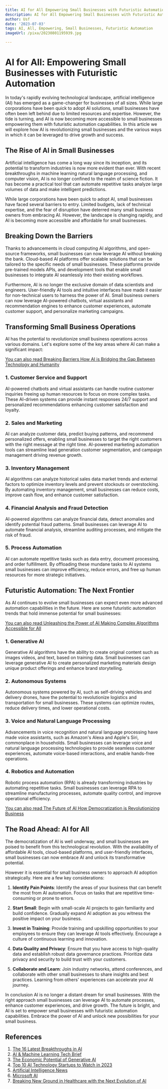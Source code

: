 ```yaml
---
title: AI for All Empowering Small Businesses with Futuristic Automation
description: AI for All Empowering Small Businesses with Futuristic Automation
author: Usf
date: '2023-07-03'
tags: AI, All, Empowering, Small Businesses, Futuristic Automation
imageUrl: /pixa/20230801195939.jpg

---
```

# AI for All: Empowering Small Businesses with Futuristic Automation

In today's rapidly evolving technological landscape, artificial intelligence (AI) has emerged as a game-changer for businesses of all sizes. While large corporations have been quick to adopt AI solutions, small businesses  have often been left behind due to  limited resources  and expertise. However, the tide is turning, and AI is now becoming more accessible to small businesses empowering them with  futuristic automation capabilities. In this article we will explore how AI is revolutionizing  small businesses and the various ways in which it can be leveraged  to drive growth and success.

##  The  Rise of AI in  Small Businesses

Artificial intelligence has come a  long way since its inception, and its potential to transform industries is now more evident than ever. With recent breakthroughs in machine learning natural language processing, and computer vision, AI is no longer confined to the realm of  science  fiction. It has become a  practical tool that can automate repetitive tasks analyze large volumes  of data and make intelligent predictions.

While large corporations have been quick to adopt AI, small businesses have faced several  barriers to entry. Limited budgets, lack of technical expertise, and the fear of disruption have deterred many  small business owners from  embracing AI. However, the landscape is changing rapidly, and AI  is becoming more accessible  and  affordable  for small businesses.

## Breaking Down the Barriers

Thanks to advancements in cloud computing AI algorithms, and open-source frameworks, small businesses can now leverage AI without  breaking the bank. Cloud-based AI platforms offer scalable solutions  that can be tailored to the specific needs of small businesses. These platforms provide  pre-trained models APIs, and development tools that enable small businesses to  integrate  AI seamlessly  into their existing workflows.

Furthermore, AI is no  longer the exclusive domain  of data scientists and engineers. User-friendly AI tools and intuitive interfaces have made it easier for  non-technical users to harness the  power of AI. Small business owners can now leverage AI-powered chatbots, virtual assistants and recommendation engines to  enhance customer experiences, automate customer support, and personalize marketing  campaigns.

##  Transforming Small Business Operations

AI has the potential to revolutionize small business operations across various domains. Let's explore some of the key areas where  AI can make a significant impact:

[You can also  read Breaking  Barriers How AI  is Bridging the Gap Between Technology and Humanity](Breaking%20Barriers%20How%20AI%20is%20Bridging%20the%20Gap%20Between%20Technology%20and%20Humanity)


### 1. Customer Service and Support

AI-powered chatbots and virtual assistants can handle routine  customer inquiries freeing up human resources to focus on more complex tasks. These AI-driven systems can  provide instant responses 24/7  support and  personalized recommendations  enhancing customer satisfaction and loyalty.

### 2. Sales and Marketing

AI can  analyze customer  data, predict buying  patterns, and recommend personalized offers, enabling small businesses to target the  right customers with the right message at  the  right time. AI-powered marketing automation tools can streamline lead generation customer segmentation, and campaign management driving  revenue growth.

### 3. Inventory Management

AI algorithms  can analyze historical sales data market trends and external factors to optimize  inventory levels and prevent stockouts or overstocking. By automating inventory management, small businesses can reduce costs, improve cash flow,  and enhance customer satisfaction.

### 4. Financial Analysis and Fraud  Detection

AI-powered algorithms can analyze financial data, detect anomalies  and identify potential fraud patterns. Small businesses can leverage AI to automate financial analysis, streamline auditing processes, and mitigate the risk of fraud.

###  5. Process Automation

AI can automate repetitive tasks such as data entry, document processing, and order fulfillment. By offloading these mundane tasks to AI systems small  businesses can improve efficiency, reduce errors, and free up human  resources for more strategic initiatives.

## Futuristic Automation: The Next  Frontier

As AI continues to evolve small businesses can expect even more advanced automation  capabilities in  the future. Here are some futuristic automation trends that hold immense potential for small businesses:

[You can also read Unleashing the Power of AI Making Complex Algorithms Accessible for  All](Unleashing%20the%20Power%20of%20AI%20Making%20Complex%20Algorithms%20Accessible%20for%20All)


### 1. Generative  AI

Generative AI  algorithms have the  ability to create original content such as images videos, and text, based on training data. Small businesses can  leverage generative AI to create personalized marketing materials design unique product offerings and enhance brand storytelling.

### 2. Autonomous Systems

Autonomous systems powered by AI, such  as self-driving vehicles and delivery drones, have the potential to revolutionize logistics and transportation  for small businesses. These  systems can optimize routes,  reduce delivery times, and lower operational costs.

### 3. Voice and Natural Language Processing

Advancements in voice recognition and natural language processing have made voice assistants,  such  as Amazon's Alexa and Apple's Siri, commonplace in households. Small  businesses can leverage voice and  natural language processing technologies to provide seamless customer experiences, automate  voice-based interactions, and enable hands-free operations.

### 4. Robotics and  Automation

Robotic process automation (RPA) is already transforming industries by automating repetitive tasks. Small businesses  can leverage RPA to  streamline manufacturing processes, automate quality control, and improve operational efficiency.

[You  can also read The Future  of AI How Democratization is Revolutionizing Business](The%20Future%20of%20AI%20How%20Democratization%20is%20Revolutionizing%20Business)


## The Road Ahead: AI for All

The democratization of AI is well  underway, and  small businesses are poised to benefit from this technological revolution. With  the availability of affordable AI tools,  cloud-based platforms, and  user-friendly interfaces, small businesses can now embrace AI and unlock its transformative potential.

However it is essential for small business owners to approach AI adoption strategically. Here are a few key considerations:

1. **Identify Pain  Points**: Identify the areas of your business that  can benefit the most from AI automation. Focus  on  tasks that are repetitive time-consuming or prone to errors.

2. **Start Small**: Begin with small-scale AI  projects to gain familiarity and  build confidence. Gradually expand AI adoption as you  witness the  positive impact on your business.

3. **Invest in Training**: Provide training  and upskilling opportunities to your employees to ensure they can leverage AI tools effectively. Encourage a culture of continuous learning and innovation.

4. **Data Quality and Privacy**: Ensure that you have access  to high-quality  data and establish robust data governance  practices. Prioritize data privacy and security to build trust with your customers.

5. **Collaborate  and Learn**: Join industry networks, attend conferences, and collaborate with  other small businesses to share insights and best  practices.  Learning  from others' experiences can  accelerate your AI journey.

In conclusion AI is no longer a distant dream for small  businesses. With the right approach small businesses can leverage AI to automate processes, enhance customer  experiences, and drive  growth. The future is bright, and AI is set to empower small businesses with futuristic automation capabilities.  Embrace the power of AI and unlock new  possibilities for your small business.

## References

1. [The 16 Latest Breakthroughs in AI](https://www.holisticseo.digital/ai/latest-news/)
2. [AI & Machine Learning Tech Brief](https://www.aimltechbrief.com/index.php/news)
3. [The Economic Potential of Generative AI](https://www.mckinsey.com/capabilities/mckinsey-digital/our-insights/the-economic-potential-of-generative-ai-the-next-productivity-frontier)
4. [Top 10 AI Technology Startups to Watch  in 2023](https://technologymagazine.com/top10/top-10-ai-technology-startups-to-watch-in-2023)
5.  [Artificial Intelligence News](https://www.sciencedaily.com/news/computers_math/artificial_intelligence/)
6. [Microsoft AI](https://news.microsoft.com/ai)
7. [Breaking New Ground in Healthcare with the Next Evolution of AI](https://blogs.microsoft.com/blog/2023/03/20/breaking-new-ground-in-healthcare-with-the-next-evolution-of-ai/)